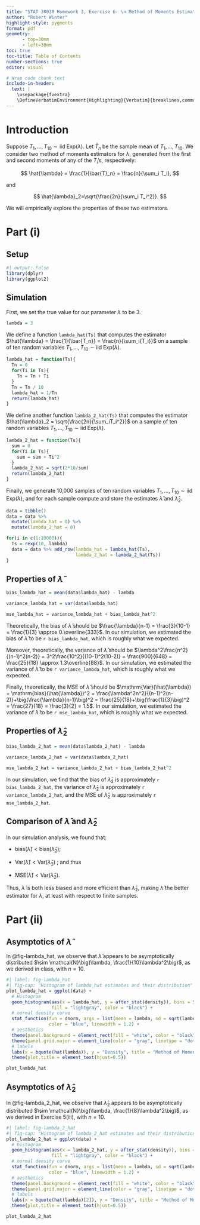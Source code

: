 ```yaml
---
title: "STAT 30030 Homework 3, Exercise 6: \n Method of Moments Estimation"
author: "Robert Winter"
highlight-style: pygments
format: pdf
geometry:
      - top=30mm
      - left=30mm
toc: true
toc-title: Table of Contents
number-sections: true
editor: visual

# Wrap code chunk text
include-in-header:
  text: |
    \usepackage{fvextra}
    \DefineVerbatimEnvironment{Highlighting}{Verbatim}{breaklines,commandchars=\\\{\}}
---
```


# Introduction

Suppose $T_1, \ldots, T_{10} \sim \mathrm{iid} \; \mathrm{Exp}(\lambda)$. Let $\bar{T}_n$ be the sample mean of $T_1, \ldots, T_{10}$. We consider two method of moments estimators for $\lambda$, generated from the first and second moments of any of the $T_i$'s, respectively:

$$
\hat{\lambda} = \frac{1}{\bar{T}_n} = \frac{n}{\sum_i T_i},
$$

and

$$
\hat{\lambda}_2=\sqrt{\frac{2n}{\sum_i T_i^2}}.
$$

We will empirically explore the properties of these two estimators.

# Part (i)

## Setup

```r
#| output: False
library(dplyr)
library(ggplot2)
```

## Simulation

First, we set the true value for our parameter $\lambda$ to be $3$.

```r
lambda = 3
```

We define a function `lambda_hat(Ts)` that computes the estimator $\hat{\lambda} = \frac{1}{\bar{T_n}} = \frac{n}{\sum_i{T_i}}$ on a sample of ten random variables $T_1, \ldots, T_{10} \sim \mathrm{iid} \; \mathrm{Exp}(\lambda)$.

```r
lambda_hat = function(Ts){
  Tn = 0
  for(Ti in Ts){
    Tn = Tn + Ti
  }
  Tn = Tn / 10
  lambda_hat = 1/Tn
  return(lambda_hat)
}
```

We define another function `lambda_2_hat(Ts)` that computes the estimator $\hat{\lambda}_2 = \sqrt{\frac{2n}{\sum_iT_i^2}}$ on a sample of ten random variables $T_1, \ldots, T_{10} \sim \mathrm{iid} \; \mathrm{Exp}(\lambda)$.

```r
lambda_2_hat = function(Ts){
  sum = 0
  for(Ti in Ts){
    sum = sum + Ti^2
  }
  lambda_2_hat = sqrt(2*10/sum)
  return(lambda_2_hat)
}
```

Finally, we generate 10,000 samples of ten random variables $T_1, \ldots, T_{10} \sim \mathrm{iid} \; \mathrm{Exp}(\lambda)$, and for each sample compute and store the estimates $\hat{\lambda}$ and $\hat{\lambda}_2$.

```r
data = tibble()
data = data %>%
  mutate(lambda_hat = 0) %>%
  mutate(lambda_2_hat = 0)

for(i in c(1:10000)){
  Ts = rexp(10, lambda)
  data = data %>% add_row(lambda_hat = lambda_hat(Ts),
                          lambda_2_hat = lambda_2_hat(Ts))
}
```

## Properties of $\hat{\lambda}$

```r
bias_lambda_hat = mean(data$lambda_hat) - lambda

variance_lambda_hat = var(data$lambda_hat)

mse_lambda_hat = variance_lambda_hat + bias_lambda_hat^2
```

Theoretically, the bias of $\hat{\lambda}$ should be $\frac{\lambda}{n-1} = \frac{3}{10-1} = \frac{1}{3} \approx 0.\overline{333}$. In our simulation, we estimated the bias of $\hat{\lambda}$ to be `r bias_lambda_hat`, which is roughly what we expected.

Moreover, theoretically, the variance of $\hat{\lambda}$ should be $\lambda^2\frac{n^2}{(n-1)^2(n-2)} = 3^2\frac{10^2}{(10-1)^2(10-2)} = \frac{900}{648} = \frac{25}{18} \approx 1.3\overline{88}$. In our simulation, we estimated the variance of $\hat{\lambda}$ to be `r variance_lambda_hat`, which is roughly what we expected.

Finally, theoretically, the MSE of $\hat{\lambda}$ should be $\mathrm{Var}(\hat{\lambda}) + \mathrm{bias}(\hat{\lambda})^2 = \frac{\lambda^2n^2}{(n-1)^2(n-2)}+\big(\frac{\lambda}{n-1}\big)^2 = \frac{25}{18}+\big(\frac{1}{3}\big)^2 = \frac{27}{18} = \frac{3}{2} = 1.5$. In our simulation, we estimated the variance of $\hat{\lambda}$ to be `r mse_lambda_hat`, which is roughly what we expected.

## Properties of $\hat{\lambda}_2$

```r
bias_lambda_2_hat = mean(data$lambda_2_hat) - lambda

variance_lambda_2_hat = var(data$lambda_2_hat)

mse_lambda_2_hat = variance_lambda_2_hat + bias_lambda_2_hat^2
```

In our simulation, we find that the bias of $\hat{\lambda}_2$ is approximately `r bias_lambda_2_hat`, the variance of $\hat{\lambda}_2$ is approximately `r variance_lambda_2_hat`, and the MSE of $\hat{\lambda}_2$ is approximately `r mse_lambda_2_hat`.

## Comparison of $\hat{\lambda}$ and $\hat{\lambda}_2$

In our simulation analysis, we found that:

-   $\mathrm{bias}(\hat{\lambda}) < \mathrm{bias}(\hat{\lambda}_2)$;

-   $\mathrm{Var}(\hat{\lambda}) < \mathrm{Var}(\hat{\lambda}_2)$ ; and thus

-   $\mathrm{MSE}(\hat{\lambda}) < \mathrm{Var}(\hat{\lambda}_2)$.

Thus, $\hat{\lambda}$ is both less biased and more efficient than $\hat{\lambda}_2$, making $\hat{\lambda}$ the better estimator for $\lambda$, at least with respect to finite samples.

# Part (ii)

## Asymptotics of $\hat{\lambda}$

In @fig-lambda_hat, we observe that $\hat{\lambda}$ appears to be asymptotically distributed $\sim \mathcal{N}\big(\lambda, \frac{1}{10}\lambda^2\big)$, as we derived in class, with $n=10$.

```r
#| label: fig-lambda_hat
#| fig-cap: "Histogram of lambda_hat estimates and their distribution"
plot_lambda_hat = ggplot(data) +
  # Histogram
  geom_histogram(aes(x = lambda_hat, y = after_stat(density)), bins = 50,
                 fill = "lightgray", color = "black") +
  # normal density curve
  stat_function(fun = dnorm, args = list(mean = lambda, sd = sqrt(lambda^2/10)),
                color = "blue", linewidth = 1.2) +
  # aesthetics
  theme(panel.background = element_rect(fill = "white", color = "black")) +
  theme(panel.grid.major = element_line(color = "gray", linetype = "dotted")) +
  # labels
  labs(x = bquote(hat(lambda)), y = "Density", title = "Method of Moments (First Moment) Parameter Estimates") +
  theme(plot.title = element_text(hjust=0.5))

plot_lambda_hat
```

## Asymptotics of $\hat{\lambda}_2$

In @fig-lambda_2_hat, we observe that $\hat{\lambda}_2$ appears to be asymptotically distributed $\sim \mathcal{N}\big(\lambda, \frac{1}{8}\lambda^2\big)$, as we derived in Exercise 5(iii), with $n=10$.

```r
#| label: fig-lambda_2_hat
#| fig-cap: "Histogram of lambda_2_hat estimates and their distribution"
plot_lambda_2_hat = ggplot(data) +
  # histogram
  geom_histogram(aes(x = lambda_2_hat, y = after_stat(density)), bins = 50,
                 fill = "lightgray", color = "black") +
  # normal density curve
  stat_function(fun = dnorm, args = list(mean = lambda, sd = sqrt(lambda^2*5/40)),
                color = "blue", linewidth = 1.2) +
  # aesthetics
  theme(panel.background = element_rect(fill = "white", color = "black")) +
  theme(panel.grid.major = element_line(color = "gray", linetype = "dotted")) +
  # labels
  labs(x = bquote(hat(lambda)[2]), y = "Density", title = "Method of Moments (Second Moment) Parameter Estimates") +
  theme(plot.title = element_text(hjust=0.5))

plot_lambda_2_hat
```
